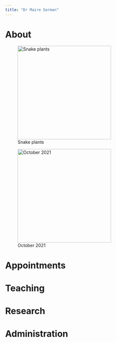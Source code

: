 ```yaml
---
title: "Dr Maire Gorman"
---
```


# About

![Snake plants](Snake_plants.jpg){width=300}


![October 2021](Llansteffan.jpg){width=300}


# Appointments




# Teaching

# Research

# Administration
